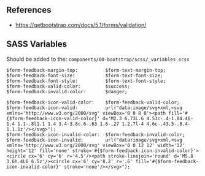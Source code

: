 ## References
* https://getbootstrap.com/docs/5.1/forms/validation/

## SASS Variables

Should be added to the:
`components/00-bootstrap/scss/_variables.scss`

```
$form-feedback-margin-top:          $form-text-margin-top;
$form-feedback-font-size:           $form-text-font-size;
$form-feedback-font-style:          $form-text-font-style;
$form-feedback-valid-color:         $success;
$form-feedback-invalid-color:       $danger;

$form-feedback-icon-valid-color:    $form-feedback-valid-color;
$form-feedback-icon-valid:          url("data:image/svg+xml,<svg xmlns='http://www.w3.org/2000/svg' viewBox='0 0 8 8'><path fill='#{$form-feedback-icon-valid-color}' d='M2.3 6.73L.6 4.53c-.4-1.04.46-1.4 1.1-.8l1.1 1.4 3.4-3.8c.6-.63 1.6-.27 1.2.7l-4 4.6c-.43.5-.8.4-1.1.1z'/></svg>");
$form-feedback-icon-invalid-color:  $form-feedback-invalid-color;
$form-feedback-icon-invalid:        url("data:image/svg+xml,<svg xmlns='http://www.w3.org/2000/svg' viewBox='0 0 12 12' width='12' height='12' fill='none' stroke='#{$form-feedback-icon-invalid-color}'><circle cx='6' cy='6' r='4.5'/><path stroke-linejoin='round' d='M5.8 3.6h.4L6 6.5z'/><circle cx='6' cy='8.2' r='.6' fill='#{$form-feedback-icon-invalid-color}' stroke='none'/></svg>");
```
